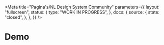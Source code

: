 
<Meta
  title="Pagina's/NL Design System Community"
  parameters={{
    layout: "fullscreen",
    status: {
      type: "WORK IN PROGRESS",
    },
    docs: {
      source: {
        state: "closed",
      },
    },
  }}
/>

# Demo

<Canvas>
  <Story name="Formulier">
    <Formulier />
  </Story>
</Canvas>

<Canvas>
  <Story name="Content">
    <Content />
  </Story>
</Canvas>

<Canvas>
  <Story name="Breadcrumbs">
    <Breadcrumbs />
  </Story>
</Canvas>

<Canvas>
  <Story name="Datalist">
    <Datalist />
  </Story>
</Canvas>
